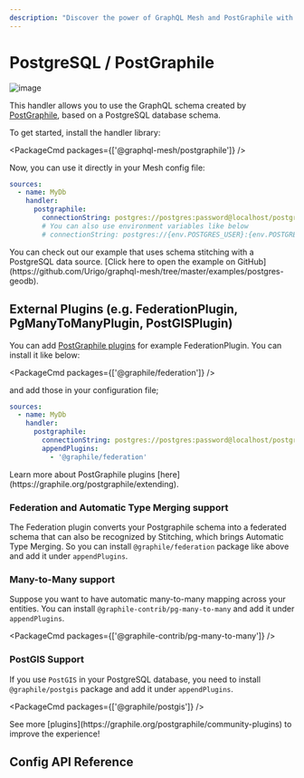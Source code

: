 ```yaml
---
description: "Discover the power of GraphQL Mesh and PostGraphile with our handler library! Use your PostgreSQL database schema to create a GraphQL schema, and add external plugins for federation, many-to-many, and PostGIS support. #GraphQL #Mesh"
---
```


# PostgreSQL / PostGraphile

![image](https://user-images.githubusercontent.com/20847995/79219670-5ae06300-7e5b-11ea-81f1-d0c08a884607.png)

This handler allows you to use the GraphQL schema created by
[PostGraphile](https://graphile.org/postgraphile), based on a PostgreSQL database schema.

To get started, install the handler library:

<PackageCmd packages={['@graphql-mesh/postgraphile']} />

Now, you can use it directly in your Mesh config file:

```yaml filename=".meshrc.yaml" {4-7}
sources:
  - name: MyDb
    handler:
      postgraphile:
        connectionString: postgres://postgres:password@localhost/postgres
        # You can also use environment variables like below
        # connectionString: postgres://{env.POSTGRES_USER}:{env.POSTGRES_PASSWORD}@localhost/postgres
```

<Callout>
  You can check out our example that uses schema stitching with a PostgreSQL data source. [Click
  here to open the example on
  GitHub](https://github.com/Urigo/graphql-mesh/tree/master/examples/postgres-geodb).
</Callout>

## External Plugins (e.g. FederationPlugin, PgManyToManyPlugin, PostGISPlugin)

You can add [PostGraphile plugins](https://graphile.org/postgraphile/community-plugins) for example
FederationPlugin. You can install it like below:

<PackageCmd packages={['@graphile/federation']} />

and add those in your configuration file;

```yaml filename=".meshrc.yaml" {6-7}
sources:
  - name: MyDb
    handler:
      postgraphile:
        connectionString: postgres://postgres:password@localhost/postgres
        appendPlugins:
          - '@graphile/federation'
```

<Callout>
  Learn more about PostGraphile plugins [here](https://graphile.org/postgraphile/extending).
</Callout>

### Federation and Automatic Type Merging support

The Federation plugin converts your Postgraphile schema into a federated schema that can also be
recognized by Stitching, which brings Automatic Type Merging. So you can install
`@graphile/federation` package like above and add it under `appendPlugins`.

### Many-to-Many support

Suppose you want to have automatic many-to-many mapping across your entities. You can install
`@graphile-contrib/pg-many-to-many` and add it under `appendPlugins`.

<PackageCmd packages={['@graphile-contrib/pg-many-to-many']} />

### PostGIS Support

If you use `PostGIS` in your PostgreSQL database, you need to install `@graphile/postgis` package
and add it under `appendPlugins`.

<PackageCmd packages={['@graphile/postgis']} />

<Callout>
  See more [plugins](https://graphile.org/postgraphile/community-plugins) to improve the experience!
</Callout>

## Config API Reference


<API />
